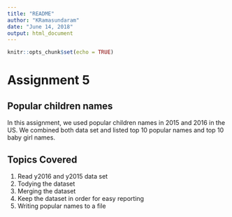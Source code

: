 ---
title: "README"
author: "KRamasundaram"
date: "June 14, 2018"
output: html_document
---

```{r setup, include=FALSE}
knitr::opts_chunk$set(echo = TRUE)
```

# Assignment 5
## Popular children names
In this assignment, we used popular children names in 2015 and 2016 in the US. We combined both data set and listed top 10 popular names and top 10 baby girl names.


## Topics Covered
1) Read y2016 and y2015 data set
2) Todying the dataset
3) Merging the dataset
4) Keep the dataset in order for easy reporting
5) Writing popular names to a file

